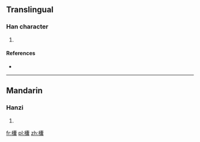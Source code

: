 ==Translingual==

===Han character===
{{Han char|rn=75|rad=木|as=22|sn=26|four=|canj=木十月女 (DJBV)}}

# {{defn|Han|sort=木22}}

====References====
* {{Han ref|kx=0564.200|dkj=15977|dj=0953.270|hdz=21327.010|uh=6B1C|ud=27420}}

----

==Mandarin==

===Hanzi===
{{cmn-hanzi|pin=[[náng]] ([[nang2]])|wg=nang<sup>2</sup>}}

# {{defn|lang=cmn|sort=木22}}

[[fr:欜]]
[[pl:欜]]
[[zh:欜]]
